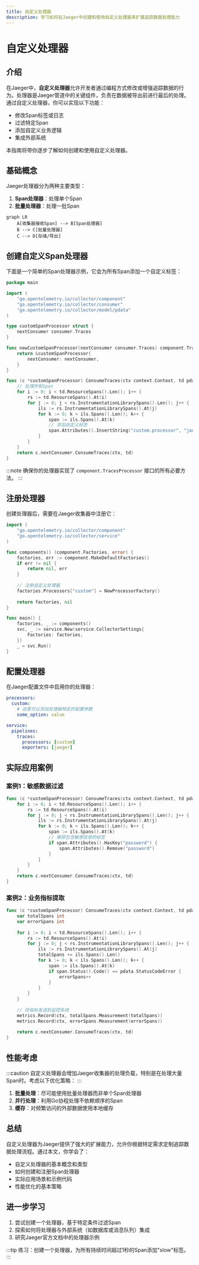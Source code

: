 ```yaml
---
title: 自定义处理器
description: 学习如何在Jaeger中创建和使用自定义处理器来扩展追踪数据处理能力
---
```


# 自定义处理器

## 介绍

在Jaeger中，**自定义处理器**允许开发者通过编程方式修改或增强追踪数据的行为。处理器是Jaeger管道中的关键组件，负责在数据被导出前进行最后的处理。通过自定义处理器，你可以实现以下功能：

- 修改Span标签或日志
- 过滤特定Span
- 添加自定义业务逻辑
- 集成外部系统

本指南将带你逐步了解如何创建和使用自定义处理器。

## 基础概念

Jaeger处理器分为两种主要类型：

1. **Span处理器**：处理单个Span
2. **批量处理器**：处理一批Span

```mermaid
graph LR
    A[收集器接收Span] --> B[Span处理器]
    B --> C[批量处理器]
    C --> D[存储/导出]
```

## 创建自定义Span处理器

下面是一个简单的Span处理器示例，它会为所有Span添加一个自定义标签：

```go
package main

import (
    "go.opentelemetry.io/collector/component"
    "go.opentelemetry.io/collector/consumer"
    "go.opentelemetry.io/collector/model/pdata"
)

type customSpanProcessor struct {
    nextConsumer consumer.Traces
}

func newCustomSpanProcessor(nextConsumer consumer.Traces) component.TracesProcessor {
    return &customSpanProcessor{
        nextConsumer: nextConsumer,
    }
}

func (c *customSpanProcessor) ConsumeTraces(ctx context.Context, td pdata.Traces) error {
    // 处理所有Span
    for i := 0; i < td.ResourceSpans().Len(); i++ {
        rs := td.ResourceSpans().At(i)
        for j := 0; j < rs.InstrumentationLibrarySpans().Len(); j++ {
            ils := rs.InstrumentationLibrarySpans().At(j)
            for k := 0; k < ils.Spans().Len(); k++ {
                span := ils.Spans().At(k)
                // 添加自定义标签
                span.Attributes().InsertString("custom.processor", "jaeger-advanced")
            }
        }
    }
    return c.nextConsumer.ConsumeTraces(ctx, td)
}
```

:::note
确保你的处理器实现了 `component.TracesProcessor` 接口的所有必要方法。
:::

## 注册处理器

创建处理器后，需要在Jaeger收集器中注册它：

```go
import (
    "go.opentelemetry.io/collector/component"
    "go.opentelemetry.io/collector/service"
)

func components() (component.Factories, error) {
    factories, err := component.MakeDefaultFactories()
    if err != nil {
        return nil, err
    }
    
    // 注册自定义处理器
    factories.Processors["custom"] = NewProcessorFactory()
    
    return factories, nil
}

func main() {
    factories, _ := components()
    svc, _ := service.New(service.CollectorSettings{
        Factories: factories,
    })
    _ = svc.Run()
}
```

## 配置处理器

在Jaeger配置文件中启用你的处理器：

```yaml
processors:
  custom:
    # 这里可以添加处理器特定的配置参数
    some_option: value

service:
  pipelines:
    traces:
      processors: [custom]
      exporters: [jaeger]
```

## 实际应用案例

### 案例1：敏感数据过滤

```go
func (c *customSpanProcessor) ConsumeTraces(ctx context.Context, td pdata.Traces) error {
    for i := 0; i < td.ResourceSpans().Len(); i++ {
        rs := td.ResourceSpans().At(i)
        for j := 0; j < rs.InstrumentationLibrarySpans().Len(); j++ {
            ils := rs.InstrumentationLibrarySpans().At(j)
            for k := 0; k < ils.Spans().Len(); k++ {
                span := ils.Spans().At(k)
                // 移除包含敏感信息的标签
                if span.Attributes().HasKey("password") {
                    span.Attributes().Remove("password")
                }
            }
        }
    }
    return c.nextConsumer.ConsumeTraces(ctx, td)
}
```

### 案例2：业务指标提取

```go
func (c *customSpanProcessor) ConsumeTraces(ctx context.Context, td pdata.Traces) error {
    var totalSpans int
    var errorSpans int
    
    for i := 0; i < td.ResourceSpans().Len(); i++ {
        rs := td.ResourceSpans().At(i)
        for j := 0; j < rs.InstrumentationLibrarySpans().Len(); j++ {
            ils := rs.InstrumentationLibrarySpans().At(j)
            totalSpans += ils.Spans().Len()
            for k := 0; k < ils.Spans().Len(); k++ {
                span := ils.Spans().At(k)
                if span.Status().Code() == pdata.StatusCodeError {
                    errorSpans++
                }
            }
        }
    }
    
    // 将指标发送到监控系统
    metrics.Record(ctx, totalSpans.Measurement(totalSpans))
    metrics.Record(ctx, errorSpans.Measurement(errorSpans))
    
    return c.nextConsumer.ConsumeTraces(ctx, td)
}
```

## 性能考虑

:::caution
自定义处理器会增加Jaeger收集器的处理负载，特别是在处理大量Span时。考虑以下优化策略：
:::

1. **批量处理**：尽可能使用批量处理器而非单个Span处理器
2. **并行处理**：利用Go协程处理不依赖顺序的Span
3. **缓存**：对频繁访问的外部数据使用本地缓存

## 总结

自定义处理器为Jaeger提供了强大的扩展能力，允许你根据特定需求定制追踪数据处理流程。通过本文，你学会了：

- 自定义处理器的基本概念和类型
- 如何创建和注册Span处理器
- 实际应用场景和示例代码
- 性能优化的基本策略

## 进一步学习

1. 尝试创建一个处理器，基于特定条件过滤Span
2. 探索如何将处理器与外部系统（如数据库或消息队列）集成
3. 研究Jaeger官方文档中的处理器示例

:::tip
练习：创建一个处理器，为所有持续时间超过1秒的Span添加"slow"标签。
:::